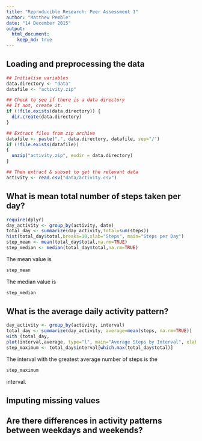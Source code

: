 ```yaml
---
title: "Reproducible Research: Peer Assessment 1"
author: "Matthew Pemble"
date: "14 December 2015"
output: 
  html_document:
    keep_md: true
---
```


## Loading and preprocessing the data

```r
## Initialise variables
data.directory <- "data"
datafile <- "activity.zip"

## Check to see if there is a data directory
## If not, create it.
if (!file.exists(data.directory)) {
  dir.create(data.directory)
}

## Extract files from zip archive
datafile <- paste(".", data.directory, datafile, sep="/")
if (!file.exists(datafile))
{
  unzip("activity.zip", exdir = data.directory)
}

## Then extract & subset to get the relevant data
activity <- read.csv("data/activity.csv")

```





## What is mean total number of steps taken per day?

```r
require(dplyr)
day_activity <- group_by(activity, date)
total_day <- summarize(day_activity,total=sum(steps))
hist(total_day$total,breaks=10,xlab="Steps", main="Steps per Day")
step_mean <- mean(total_day$total,na.rm=TRUE)
step_median <- median(total_day$total,na.rm=TRUE)
```
The mean value is 
```r
step_mean
```
The median value is
```r
step_median
```
## What is the average daily activity pattern?

```r
day_activity <- group_by(activity, interval)
total_day <- summarize(day_activity, average=mean(steps, na.rm=TRUE))
with (total_day,
plot(interval,average, type="l", main="Average Steps by Interval", xlab="5 Minute Interval", ylab="Steps"))
step_maximum <- total_day$interval[which.max(total_day$total)]
```
The interval with the greatest average number of steps is the
```r
step_maximum
```
interval.

## Imputing missing values



## Are there differences in activity patterns between weekdays and weekends?